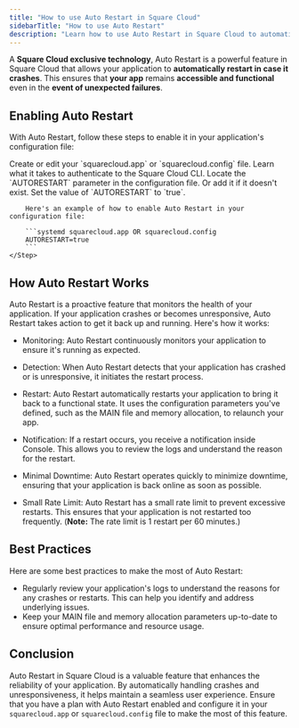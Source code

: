 ```yaml
---
title: "How to use Auto Restart in Square Cloud"
sidebarTitle: "How to use Auto Restart"
description: "Learn how to use Auto Restart in Square Cloud to automatically restart your application in case it crashes."
---
```


A **Square Cloud exclusive technology**, Auto Restart is a powerful feature in Square Cloud that allows your application to **automatically restart in case it crashes**. This ensures that **your app** remains **accessible and functional** even in the **event of unexpected failures**.

## Enabling Auto Restart
With Auto Restart, follow these steps to enable it in your application's configuration file:

<Steps>
    <Step title="Config file">
        Create or edit your `squarecloud.app` or `squarecloud.config` file.
        <Card
          title="How to create a configuration file"
          href="/getting-started/config-file"
        >
    Learn what it takes to authenticate to the Square Cloud CLI.
</Card> 
    </Step>
    <Step title="Locate parameter">
        Locate the `AUTORESTART` parameter in the configuration file. Or add it if it doesn't exist.
    </Step>
    <Step title="Set value">
        Set the value of `AUTORESTART` to `true`.

        Here's an example of how to enable Auto Restart in your configuration file:

        ```systemd squarecloud.app OR squarecloud.config
        AUTORESTART=true
        ```
    </Step>
</Steps>

## How Auto Restart Works

Auto Restart is a proactive feature that monitors the health of your application. If your application crashes or becomes unresponsive, Auto Restart takes action to get it back up and running. Here's how it works:

- Monitoring: Auto Restart continuously monitors your application to ensure it's running as expected.

- Detection: When Auto Restart detects that your application has crashed or is unresponsive, it initiates the restart process.

- Restart: Auto Restart automatically restarts your application to bring it back to a functional state. It uses the configuration parameters you've defined, such as the MAIN file and memory allocation, to relaunch your app.

- Notification: If a restart occurs, you receive a notification inside Console. This allows you to review the logs and understand the reason for the restart.

- Minimal Downtime: Auto Restart operates quickly to minimize downtime, ensuring that your application is back online as soon as possible.

- Small Rate Limit: Auto Restart has a small rate limit to prevent excessive restarts. This ensures that your application is not restarted too frequently. (**Note:** The rate limit is 1 restart per 60 minutes.)

## Best Practices

Here are some best practices to make the most of Auto Restart:

-  Regularly review your application's logs to understand the reasons for any crashes or restarts. This can help you identify and address underlying issues.
- Keep your MAIN file and memory allocation parameters up-to-date to ensure optimal performance and resource usage.

## Conclusion

Auto Restart in Square Cloud is a valuable feature that enhances the reliability of your application. By automatically handling crashes and unresponsiveness, it helps maintain a seamless user experience. Ensure that you have a plan with Auto Restart enabled and configure it in your `squarecloud.app` or `squarecloud.config` file to make the most of this feature.